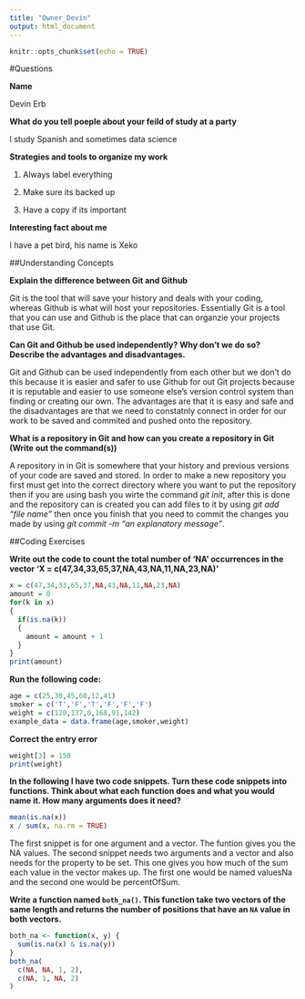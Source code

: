 ---
title: "Owner_Devin"
output: html_document
---

```{r setup, include=FALSE}
knitr::opts_chunk$set(echo = TRUE)
```
#Questions

**Name**

Devin Erb

**What do you tell poeple about your feild of study at a party**

I study Spanish and sometimes data science

**Strategies and tools to organize my work**

1. Always label everything

2. Make sure its backed up

3. Have a copy if its important

**Interesting fact about me**

I have a pet bird, his name is Xeko

##Understanding Concepts

**Explain the difference between Git and Github**

Git is the tool that will save your history and deals with your coding, whereas Github is what will host your repositories. Essentially Git is a tool that you can use and Github is the place that can organzie your projects that use Git.

**Can Git and Github be used independently? Why don't we do so? Describe the advantages and disadvantages.**

Git and Github can be used independently from each other but we don't do this because it is easier and safer to use Github for out Git projects because it is reputable and easier to use someone else's version control system than finding or creating our own. The advantages are that it is easy and safe and the disadvantages are that we need to constatnly connect in order for our work to be saved and commited and pushed onto the repository.

**What is a repository in Git and how can you create a repository in Git (Write out the command(s))**

A repository in in Git is somewhere that your history and previous versions of your code are saved and stored. In order to make a new repository you first must get into the correct directory where you want to put the repository then if you are using bash you wirte the command *git init*, after this is done and the repository can is created you can add files to it by using *git add "file name"* then once you finish that you need to commit the changes you made by using *git commit -m "an explanatory message"*.

##Coding Exercises

**Write out the code to count the total number of 'NA' occurrences in the vector 'X = c(47,34,33,65,37,NA,43,NA,11,NA,23,NA)'**

```{r}
x = c(47,34,33,65,37,NA,43,NA,11,NA,23,NA)
amount = 0
for(k in x)
{
  if(is.na(k))
  {
    amount = amount + 1
  }
}
print(amount)
```

**Run the following code:**

```{r}
age = c(25,30,45,60,12,41)
smoker = c('T','F','T','F','F','F')
weight = c(120,137,0,168,91,142)
example_data = data.frame(age,smoker,weight)
```

**Correct the entry error**

```{r}
weight[3] = 150
print(weight)
```

**In the following I have two code snippets. Turn these code snippets into functions. Think about what each function does and what you would name it. How many arguments does it need?**

```{r}
mean(is.na(x))
x / sum(x, na.rm = TRUE)
```
The first snippet is for one argument and a vector. The funtion gives you the NA values. The second snippet needs two arguments and a vector and also needs for the property to be set. This one gives you how much of the sum each value in the vector makes up. The first one would be named valuesNa and the second one would be percentOfSum.

**Write a function named `both_na()`. This function take two vectors of the same length and returns the number of positions that have an `NA` value in both vectors.**

```{r}
both_na <- function(x, y) {
  sum(is.na(x) & is.na(y))
}
both_na(
  c(NA, NA, 1, 2),
  c(NA, 1, NA, 2)
)
```
